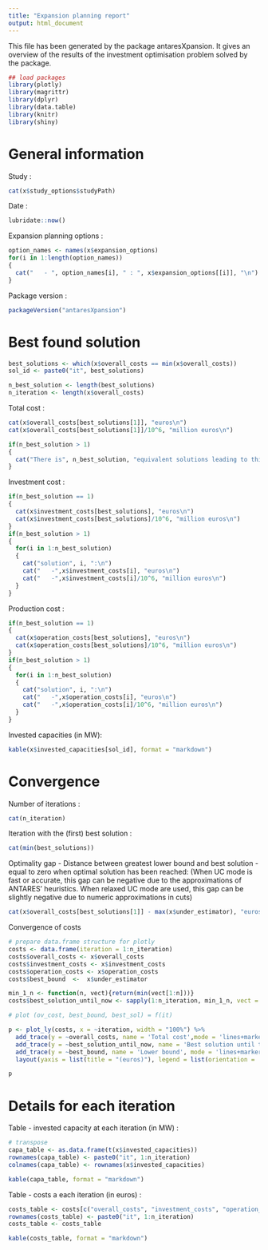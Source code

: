 ---
title: "Expansion planning report"
output: html_document
---

This file has been generated by the package antaresXpansion.
It gives an overview of the results of the investment optimisation problem solved by the package.


```{r, include = FALSE}
## load packages
library(plotly)
library(magrittr)
library(dplyr)
library(data.table)
library(knitr)
library(shiny)
```

# General information

Study :
```{r print_study_name, echo=FALSE, eval=TRUE}
cat(x$study_options$studyPath)
```

Date :
```{r print_date, echo=FALSE, eval=TRUE}
lubridate::now()
```

Expansion planning options :
```{r print_exp_options, echo=FALSE, eval=TRUE}
option_names <- names(x$expansion_options)
for(i in 1:length(option_names))
{
  cat("   - ", option_names[i], " : ", x$expansion_options[[i]], "\n")
}

```

Package version :
```{r print_package_version, echo=FALSE, eval=TRUE}
packageVersion("antaresXpansion")
```

# Best found solution

```{r get_best_cost, echo = FALSE, eval = TRUE}

best_solutions <- which(x$overall_costs == min(x$overall_costs))
sol_id <- paste0("it", best_solutions)

n_best_solution <- length(best_solutions)
n_iteration <- length(x$overall_costs)
```


Total cost : 
```{r print_total_cost, echo=FALSE, eval = TRUE}
cat(x$overall_costs[best_solutions[1]], "euros\n")
cat(x$overall_costs[best_solutions[1]]/10^6, "million euros\n")

if(n_best_solution > 1)
{
  cat("There is", n_best_solution, "equivalent solutions leading to this cost")
}

```

Investment cost :
```{r print_inv_cost, echo=FALSE, eval = TRUE}
if(n_best_solution == 1)
{
  cat(x$investment_costs[best_solutions], "euros\n")
  cat(x$investment_costs[best_solutions]/10^6, "million euros\n")
}
if(n_best_solution > 1)
{
  for(i in 1:n_best_solution)
  {
    cat("solution", i, ":\n")
    cat("   -",x$investment_costs[i], "euros\n")
    cat("   -",x$investment_costs[i]/10^6, "million euros\n") 
  }
}

```

Production cost :
```{r print_prod_cost, echo=FALSE, eval = TRUE}
if(n_best_solution == 1)
{
  cat(x$operation_costs[best_solutions], "euros\n")
  cat(x$operation_costs[best_solutions]/10^6, "million euros\n")
}
if(n_best_solution > 1)
{
  for(i in 1:n_best_solution)
  {
    cat("solution", i, ":\n")
    cat("   -",x$operation_costs[i], "euros\n")
    cat("   -",x$operation_costs[i]/10^6, "million euros\n") 
  }
}
```


Invested capacities (in MW):
```{r print_invested_cap, echo=FALSE, eval = TRUE, results="asis"}
kable(x$invested_capacities[sol_id], format = "markdown")
```


# Convergence

Number of iterations :
```{r print_number_of_iterations, echo=FALSE, eval = TRUE}
cat(n_iteration)
```

Iteration with the (first) best solution :
```{r print_iteration_best, echo=FALSE, eval = TRUE}
cat(min(best_solutions))
```

Optimality gap - Distance between greatest lower bound and best solution -  equal to zero when optimal solution has been reached:
(When UC mode is fast or accurate, this gap can be negative due to the approximations of ANTARES' heuristics. When relaxed UC mode are used, this gap can be slightly negative due to numeric approximations in cuts)
```{r print_optimality_gap, echo=FALSE, eval = TRUE}
cat(x$overall_costs[best_solutions[1]] - max(x$under_estimator), "euros")
```

Convergence of costs
```{r plot_cost_convergence, echo = FALSE, eval = TRUE, warning = FALSE, message=FALSE}

# prepare data.frame structure for plotly
costs <- data.frame(iteration = 1:n_iteration)
costs$overall_costs <- x$overall_costs
costs$investment_costs <- x$investment_costs
costs$operation_costs <- x$operation_costs
costs$best_bound  <-  x$under_estimator

min_1_n <- function(n, vect){return(min(vect[1:n]))}
costs$best_solution_until_now <- sapply(1:n_iteration, min_1_n, vect = x$overall_costs)

# plot (ov_cost, best_bound, best_sol) = f(it)

p <- plot_ly(costs, x = ~iteration, width = "100%") %>%
  add_trace(y = ~overall_costs, name = 'Total cost',mode = 'lines+markers', type = "scatter") %>%
  add_trace(y = ~best_solution_until_now, name = 'Best solution until this iteration', mode = 'lines+markers', type = "scatter") %>%
  add_trace(y = ~best_bound, name = 'Lower bound', mode = 'lines+markers', type = "scatter") %>% 
  layout(yaxis = list(title = "(euros)"), legend = list(orientation = 'h'))

p

```



# Details for each iteration

Table - invested capacity at each iteration (in MW) :

```{r table_details, echo = FALSE}


# transpose 
capa_table <- as.data.frame(t(x$invested_capacities))
rownames(capa_table) <- paste0("it", 1:n_iteration)
colnames(capa_table) <- rownames(x$invested_capacities)

kable(capa_table, format = "markdown")


```

Table - costs a each iteration (in euros) :

```{r table_costs, echo = FALSE}

costs_table <- costs[c("overall_costs", "investment_costs", "operation_costs")]
rownames(costs_table) <- paste0("it", 1:n_iteration)
costs_table <- costs_table

kable(costs_table, format = "markdown")

```



<style type="text/css">
.table {

    width: 40%;

}
</style>